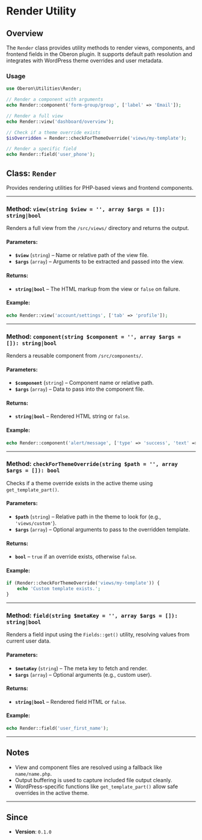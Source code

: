 # Render Utility

## Overview

The `Render` class provides utility methods to render views, components, and frontend fields in the Oberon plugin. It supports default path resolution and integrates with WordPress theme overrides and user metadata.

### Usage

```php
use Oberon\Utilities\Render;

// Render a component with arguments
echo Render::component('form-group/group', ['label' => 'Email']);

// Render a full view
echo Render::view('dashboard/overview');

// Check if a theme override exists
$isOverridden = Render::checkForThemeOverride('views/my-template');

// Render a specific field
echo Render::field('user_phone');
```

## Class: `Render`

Provides rendering utilities for PHP-based views and frontend components.

---

### Method: `view(string $view = '', array $args = []): string|bool`

Renders a full view from the `/src/views/` directory and returns the output.

#### Parameters:

-   **`$view`** (`string`) – Name or relative path of the view file.
-   **`$args`** (`array`) – Arguments to be extracted and passed into the view.

#### Returns:

-   **`string|bool`** – The HTML markup from the view or `false` on failure.

#### Example:

```php
echo Render::view('account/settings', ['tab' => 'profile']);
```

---

### Method: `component(string $component = '', array $args = []): string|bool`

Renders a reusable component from `/src/components/`.

#### Parameters:

-   **`$component`** (`string`) – Component name or relative path.
-   **`$args`** (`array`) – Data to pass into the component file.

#### Returns:

-   **`string|bool`** – Rendered HTML string or `false`.

#### Example:

```php
echo Render::component('alert/message', ['type' => 'success', 'text' => 'Profile updated!']);
```

---

### Method: `checkForThemeOverride(string $path = '', array $args = []): bool`

Checks if a theme override exists in the active theme using `get_template_part()`.

#### Parameters:

-   **`$path`** (`string`) – Relative path in the theme to look for (e.g., `'views/custom'`).
-   **`$args`** (`array`) – Optional arguments to pass to the overridden template.

#### Returns:

-   **`bool`** – `true` if an override exists, otherwise `false`.

#### Example:

```php
if (Render::checkForThemeOverride('views/my-template')) {
    echo 'Custom template exists.';
}
```

---

### Method: `field(string $metaKey = '', array $args = []): string|bool`

Renders a field input using the `Fields::get()` utility, resolving values from current user data.

#### Parameters:

-   **`$metaKey`** (`string`) – The meta key to fetch and render.
-   **`$args`** (`array`) – Optional arguments (e.g., custom user).

#### Returns:

-   **`string|bool`** – Rendered field HTML or `false`.

#### Example:

```php
echo Render::field('user_first_name');
```

---

## Notes

-   View and component files are resolved using a fallback like `name/name.php`.
-   Output buffering is used to capture included file output cleanly.
-   WordPress-specific functions like `get_template_part()` allow safe overrides in the active theme.

---

## Since

-   **Version**: `0.1.0`
